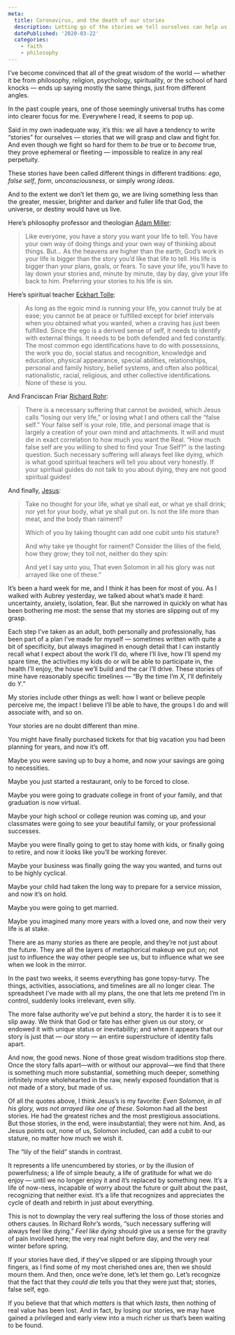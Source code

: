 ```yaml
---
meta:
  title: Coronavirus, and the death of our stories
  description: Letting go of the stories we tell ourselves can help us find something more real and durable underneath.
  datePublished: '2020-03-22'
  categories:
    - faith
    - philosophy
---
```


I’ve become convinced that all of the great wisdom of the world — whether it be from philosophy, religion, psychology, spirituality, or the school of hard knocks — ends up saying mostly the same things, just from different angles.

In the past couple years, one of those seemingly universal truths has come into clearer focus for me. Everywhere I read, it seems to pop up.

Said in my own inadequate way, it’s this: we all have a tendency to write “stories” for ourselves — stories that we will grasp and claw and fight for. And even though we fight so hard for them to _be_ true or to _become_ true, they prove ephemeral or fleeting — impossible to realize in any real perpetuity.

These stories have been called different things in different traditions: _ego_, _false self_, _form_, _unconsciousness_, or simply _wrong ideas_.

And to the extent we don’t let them go, we are living something less than the greater, messier, brighter and darker and fuller life that God, the universe, or destiny would have us live.

Here’s philosophy professor and theologian [Adam Miller](https://www.amazon.com/dp/B0787GMSP6/ref=dp-kindle-redirect?_encoding=UTF8&btkr=1):

> Like everyone, you have a story you want your life to tell. You have your own way of doing things and your own way of thinking about things. But… As the heavens are higher than the earth, God’s work in your life is bigger than the story you’d like that life to tell. His life is bigger than your plans, goals, or fears. To save your life, you’ll have to lay down your stories and, minute by minute, day by day, give your life back to him. Preferring your stories to his life is sin.

Here’s spiritual teacher [Eckhart Tolle](https://www.amazon.com/Power-Now-Guide-Spiritual-Enlightenment-ebook/dp/B002361MLA/ref=sr_1_2?dchild=1&keywords=the+power+of+now&qid=1584903501&s=digital-text&sr=1-2):

> As long as the egoic mind is running your life, you cannot truly be at ease; you cannot be at peace or fulfilled except for brief intervals when you obtained what you wanted, when a craving has just been fulfilled. Since the ego is a derived sense of self, it needs to identify with external things. It needs to be both defended and fed constantly. The most common ego identifications have to do with possessions, the work you do, social status and recognition, knowledge and education, physical appearance, special abilities, relationships, personal and family history, belief systems, and often also political, nationalistic, racial, religious, and other collective identifications. None of these is you.

And Franciscan Friar [Richard Rohr](https://cac.org/what-is-the-false-self-2017-08-07/):

> There is a necessary suffering that cannot be avoided, which Jesus calls “losing our very life,” or losing what I and others call the “false self.” Your false self is your role, title, and personal image that is largely a creation of your own mind and attachments. It will and must die in exact correlation to how much you want the Real. “How much false self are you willing to shed to find your True Self?” is the lasting question. Such necessary suffering will always feel like dying, which is what good spiritual teachers will tell you about very honestly. If your spiritual guides do not talk to you about dying, they are not good spiritual guides!

And finally, [Jesus](https://www.churchofjesuschrist.org/study/scriptures/nt/matt/6?lang=eng):

> Take no thought for your life, what ye shall eat, or what ye shall drink; nor yet for your body, what ye shall put on. Is not the life more than meat, and the body than raiment?
>
> Which of you by taking thought can add one cubit unto his stature?
>
> And why take ye thought for raiment? Consider the lilies of the field, how they grow; they toil not, neither do they spin:
>
> And yet I say unto you, That even Solomon in all his glory was not arrayed like one of these.”

It’s been a hard week for me, and I think it has been for most of you. As I walked with Aubrey yesterday, we talked about what’s made it hard: uncertainty, anxiety, isolation, fear. But she narrowed in quickly on what has been bothering me most: the sense that my stories are slipping out of my grasp.

Each step I’ve taken as an adult, both personally and professionally, has been part of a plan I’ve made for myself — sometimes written with quite a bit of specificity, but always imagined in enough detail that I can instantly recall what I expect about the work I’ll do, where I’ll live, how I’ll spend my spare time, the activities my kids do or will be able to participate in, the health I’ll enjoy, the house we’ll build and the car I’ll drive. These stories of mine have reasonably specific timelines — “By the time I’m _X_, I’ll definitely do _Y_.”

My stories include other things as well: how I want or believe people perceive me, the impact I believe I’ll be able to have, the groups I do and will associate with, and so on.

Your stories are no doubt different than mine.

You might have finally purchased tickets for that big vacation you had been planning for years, and now it’s off.

Maybe you were saving up to buy a home, and now your savings are going to necessities.

Maybe you just started a restaurant, only to be forced to close.

Maybe you were going to graduate college in front of your family, and that graduation is now virtual.

Maybe your high school or college reunion was coming up, and your classmates were going to see your beautiful family, or your professional successes.

Maybe you were finally going to get to stay home with kids, or finally going to retire, and now it looks like you’ll be working forever.

Maybe your business was finally going the way you wanted, and turns out to be highly cyclical.

Maybe your child had taken the long way to prepare for a service mission, and now it’s on hold.

Maybe you were going to get married.

Maybe you imagined many more years with a loved one, and now their very life is at stake.

There are as many stories as there are people, and they’re not just about the future. They are all the layers of metaphorical makeup we put on; not just to influence the way other people see us, but to influence what we see when we look in the mirror.

In the past two weeks, it seems everything has gone topsy-turvy. The things, activities, associations, and timelines are all no longer clear. The spreadsheet I’ve made with all my plans, the one that lets me pretend I’m in control, suddenly looks irrelevant, even silly.

The more false authority we’ve put behind a story, the harder it is to see it slip away. We think that God or fate has either given us our story, or endowed it with unique status or inevitability; and when it appears that our story is just that — _our_ story — an entire superstructure of identity falls apart.

And now, the good news. None of those great wisdom traditions stop there. Once the story falls apart—with or without our approval—we find that there is something much more substantial, something much deeper, something infinitely more wholehearted in the raw, newly exposed foundation that is not made of a story, but made of us.

Of all the quotes above, I think Jesus’s is my favorite: _Even Solomon, in all his glory, was not arrayed like one of these_. Solomon had all the best stories. He had the greatest riches and the most prestigious associations. But those stories, in the end, were insubstantial; they were not him. And, as Jesus points out, none of us, Solomon included, can add a cubit to our stature, no matter how much we wish it.

The “lily of the field” stands in contrast.

It represents a life unencumbered by stories, or by the illusion of powerfulness; a life of simple beauty, a life of gratitude for what we do enjoy — until we no longer enjoy it and it’s replaced by something new. It’s a life of now-ness, incapable of worry about the future or guilt about the past, recognizing that neither exist. It’s a life that recognizes and appreciates the cycle of death and rebirth in just about everything.

This is not to downplay the very real suffering the loss of those stories and others causes. In Richard Rohr’s words, “such necessary suffering will always feel like dying.” _Feel like dying_ should give us a sense for the gravity of pain involved here; the very real night before day, and the very real winter before spring.

If your stories have died, if they’ve slipped or are slipping through your fingers, as I find some of my most cherished ones are, then we should mourn them. And then, once we’re done, let’s let them go. Let’s recognize that the fact that they _could die_ tells you that they were just that; stories, false self, ego.

If you believe that that which _matters_ is that which _lasts_, then nothing of real value has been lost. And in fact, by losing our stories, we may have gained a privileged and early view into a much richer _us_ that’s been waiting to be found.
